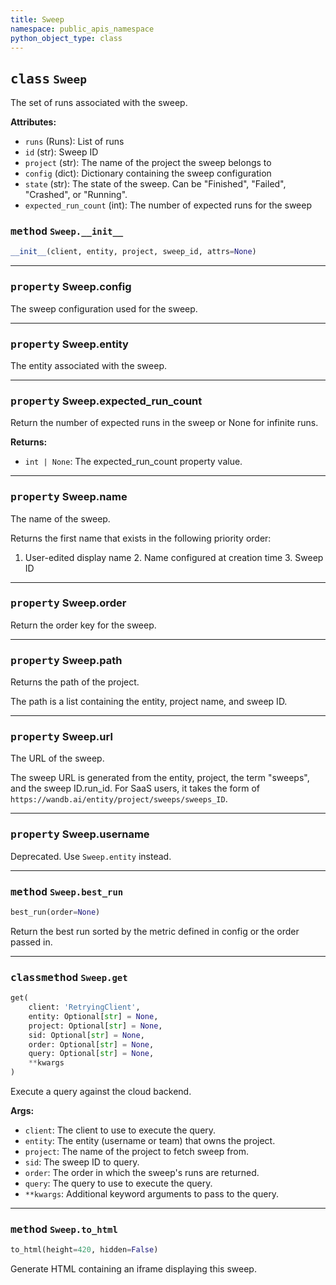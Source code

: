 ```yaml
---
title: Sweep
namespace: public_apis_namespace
python_object_type: class
---
```


<PublicApiUse/>


<Card title="View the source code" href="https://github.com/wandb/wandb/blob/main/wandb/apis/public/sweeps.py" icon="github"/>




## <kbd>class</kbd> `Sweep`
The set of runs associated with the sweep. 



**Attributes:**
 
 - `runs` (Runs):  List of runs 
 - `id` (str):  Sweep ID 
 - `project` (str):  The name of the project the sweep belongs to 
 - `config` (dict):  Dictionary containing the sweep configuration 
 - `state` (str):  The state of the sweep. Can be "Finished", "Failed",  "Crashed", or "Running". 
 - `expected_run_count` (int):  The number of expected runs for the sweep 

### <kbd>method</kbd> `Sweep.__init__`

```python
__init__(client, entity, project, sweep_id, attrs=None)
```






---

### <kbd>property</kbd> Sweep.config

The sweep configuration used for the sweep. 

---

### <kbd>property</kbd> Sweep.entity

The entity associated with the sweep. 

---

### <kbd>property</kbd> Sweep.expected_run_count

Return the number of expected runs in the sweep or None for infinite runs. 



**Returns:**
 - `int | None`: The expected_run_count property value.
---

### <kbd>property</kbd> Sweep.name

The name of the sweep. 

Returns the first name that exists in the following priority order: 

1. User-edited display name 2. Name configured at creation time 3. Sweep ID 

---

### <kbd>property</kbd> Sweep.order

Return the order key for the sweep. 

---

### <kbd>property</kbd> Sweep.path

Returns the path of the project. 

The path is a list containing the entity, project name, and sweep ID. 

---

### <kbd>property</kbd> Sweep.url

The URL of the sweep. 

The sweep URL is generated from the entity, project, the term "sweeps", and the sweep ID.run_id. For SaaS users, it takes the form of `https://wandb.ai/entity/project/sweeps/sweeps_ID`. 

---

### <kbd>property</kbd> Sweep.username

Deprecated. Use `Sweep.entity` instead. 



---

### <kbd>method</kbd> `Sweep.best_run`

```python
best_run(order=None)
```

Return the best run sorted by the metric defined in config or the order passed in. 

---

### <kbd>classmethod</kbd> `Sweep.get`

```python
get(
    client: 'RetryingClient',
    entity: Optional[str] = None,
    project: Optional[str] = None,
    sid: Optional[str] = None,
    order: Optional[str] = None,
    query: Optional[str] = None,
    **kwargs
)
```

Execute a query against the cloud backend. 



**Args:**
 
 - `client`:  The client to use to execute the query. 
 - `entity`:  The entity (username or team) that owns the project. 
 - `project`:  The name of the project to fetch sweep from. 
 - `sid`:  The sweep ID to query. 
 - `order`:  The order in which the sweep's runs are returned. 
 - `query`:  The query to use to execute the query. 
 - `**kwargs`:  Additional keyword arguments to pass to the query. 

---


### <kbd>method</kbd> `Sweep.to_html`

```python
to_html(height=420, hidden=False)
```

Generate HTML containing an iframe displaying this sweep. 

